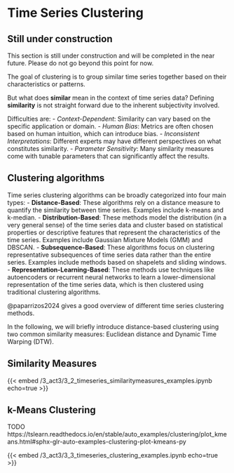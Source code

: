 # Time Series Clustering

::: {.callout-caution}
## Still under construction

This section is still under construction and will be completed in the near future.
Please do not go beyond this point for now.
:::

The goal of clustering is to group similar time series together based on their characteristics or patterns.

But what does **similar** mean in the context of time series data?
Defining **similarity** is not straight forward due to the inherent subjectivity involved.

Difficulties are:
- *Context-Dependent*: Similarity can vary based on the specific application or domain.
- *Human Bias*: Metrics are often chosen based on human intuition, which can introduce bias.
- *Inconsistent Interpretations*: Different experts may have different perspectives on what constitutes similarity.
- *Parameter Sensitivity*: Many similarity measures come with tunable parameters that can significantly affect the results.


## Clustering algorithms
Time series clustering algorithms can be broadly categorized into four main types:
- **Distance-Based**: These algorithms rely on a distance measure to quantify the similarity between time series. Examples include k-means and k-median.
- **Distribution-Based**: These methods model the distribution (in a very general sense) of the time series data and cluster based on statistical properties or descriptive features that represent the characteristics of the time series. Examples include Gaussian Mixture Models (GMM) and DBSCAN.
- **Subsequence-Based**: These algorithms focus on clustering representative subsequences of time series data rather than the entire series. Examples include methods based on shapelets and sliding windows.
- **Representation-Learning-Based**: These methods use techniques like autoencoders or recurrent neural networks to learn a lower-dimensional representation of the time series data, which is then clustered using traditional clustering algorithms.

@paparrizos2024 gives a good overview of different time series clustering methods.

In the following, we will briefly introduce distance-based clustering using two common similarity measures: Euclidean distance and Dynamic Time Warping (DTW).


## Similarity Measures

{{< embed /3_act3/3_2_timeseries_similaritymeasures_examples.ipynb echo=true >}}


## k-Means Clustering

TODO https://tslearn.readthedocs.io/en/stable/auto_examples/clustering/plot_kmeans.html#sphx-glr-auto-examples-clustering-plot-kmeans-py

{{< embed /3_act3/3_3_timeseries_clustering_examples.ipynb echo=true >}}
